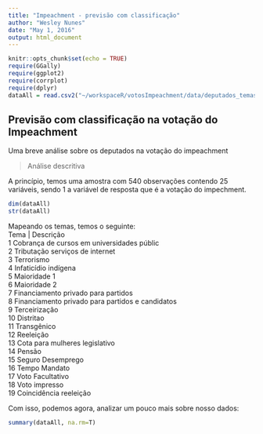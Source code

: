 ```yaml
---
title: "Impeachment - previsão com classificação"
author: "Wesley Nunes"
date: "May 1, 2016"
output: html_document
---
```


```r
knitr::opts_chunk$set(echo = TRUE)
require(GGally)
require(ggplot2)
require(corrplot)
require(dplyr)
dataAll = read.csv2("~/workspaceR/votosImpeachment/data/deputados_temas_e_impeachment_v1.1.csv")
```

## Previsão com classificação na votação do Impeachment

Uma breve análise sobre os deputados na votação do impeachment

> Análise descritiva

A princípio, temos uma amostra com 540 observações contendo 25 variáveis, sendo 1 a variável de resposta que é a votação do impechment.

```r
dim(dataAll)
str(dataAll)
```

Mapeando os temas, temos o seguinte: <br>
Tema | Descrição<br>
1	    Cobrança de cursos em universidades públic<br>
2	    Tributação serviços de internet<br>
3	    Terrorismo<br>
4	    Infaticídio indígena<br>
5	    Maioridade 1<br>
6	    Maioridade 2<br>
7	    Financiamento privado para partidos<br>
8	    Financiamento privado para partidos e candidatos<br>
9	    Terceirização<br>
10	  Distritao<br>
11	  Transgênico<br>
12	  Reeleição<br>
13	  Cota para mulheres legislativo<br>
14	  Pensão<br>
15	  Seguro Desemprego<br>
16	  Tempo Mandato<br>
17	  Voto Facultativo<br>
18	  Voto impresso<br>
19	  Coincidência reeleição<br>


Com isso, podemos agora, analizar um pouco mais sobre nosso dados:

```r
summary(dataAll, na.rm=T)
```
